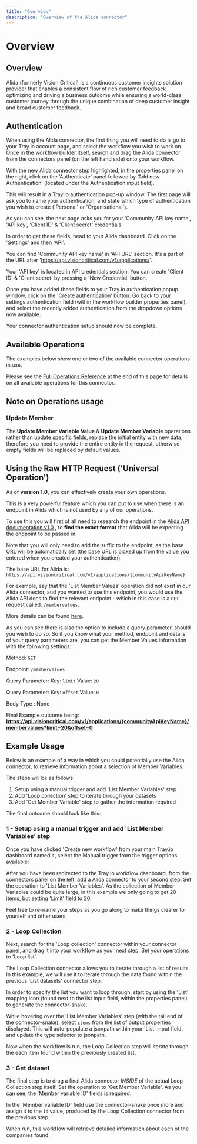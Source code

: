 ```yaml
---
title: "Overview"
description: "Overview of the Alida connector"
---
```


# Overview

## Overview

Alida (formerly Vision Critical) is a continuous customer insights solution provider that enables a consistent flow of rich customer feedback optimizing and driving a business outcome while ensuring a world-class customer journey through the unique combination of deep customer insight and broad customer feedback.

## Authentication

When using the Alida connector, the first thing you will need to do is go to your Tray.io account page, and select the workflow you wish to work on. Once in the workflow builder itself, search and drag the Alida connector from the connectors panel (on the left hand side) onto your workflow.

With the new Alida connector step highlighted, in the properties panel on the right, click on the ‘Authenticate’ panel followed by ‘Add new Authentication’ (located under the Authentication input field).

This will result in a Tray.io authentication pop-up window. The first page will ask you to name your authentication, and state which type of authentication you wish to create ('Personal' or 'Organisational').

As you can see, the next page asks you for your 'Community API key name', 'API key', 'Client ID' & 'Client secret' credentials.

In order to get these fields, head to your Alida dashboard. Click on the 'Settings' and then 'API'.

You can find 'Community API key name' in 'API URL' section. It's a part of the URL after 'https://api.visioncritical.com/v1/applications/'.

Your 'API key' is located in API credentials section. You can create 'Client ID' & 'Client secret' by pressing a 'New Credential' button.

Once you have added these fields to your Tray.io authentication popup window, click on the 'Create authentication' button. Go back to your settings authentication field (within the workflow builder properties panel), and select the recently added authentication from the dropdown options now available.

Your connector authentication setup should now be complete.

## Available Operations

The examples below show one or two of the available connector operations in use.

Please see the [Full Operations Reference](#operationsFull) at the end of this page for details on all available operations for this connector.

## Note on Operations usage

### Update Member

The **Update Member Variable Value** & **Update Member Variable** operations rather than update specific fields, replace the initial entity with new data, therefore you need to provide the entire entity in the request, otherwise empty fields will be replaced by default values.

## Using the Raw HTTP Request ('Universal Operation')

As of **version 1.0**, you can effectively create your own operations.

This is a very powerful feature which you can put to use when there is an endpoint in Alida which is not used by any of our operations.

To use this you will first of all need to research the endpoint in the [ Alida API documentation v1.0](http://webhelp.vccommunities.com/api_sng/index.html#Welcome) , to **find the exact format** that Alida will be expecting the endpoint to be passed in.

Note that you will only need to add the suffix to the endpoint, as the base URL will be automatically set (the base URL is picked up from the value you entered when you created your authentication).

The base URL for Alida is: `https://api.visioncritical.com/v1/applications/{communityApiKeyName}`

For example, say that the 'List Member Values' operation did not exist in our Alida connector, and you wanted to use this endpoint, you would use the Alida API docs to find the relevant endpoint - which in this case is a `GET` request called: `/membervalues`.

More details can be found [here](http://webhelp.vccommunities.com/api_sng/index.html#/membervalues).

As you can see there is also the option to include a query parameter, should you wish to do so. So if you know what your method, endpoint and details of your query parameters are, you can get the Member Values information with the following settings:

Method: `GET`

Endpoint: `/membervalues`

Query Parameter: Key: `limit` Value: `20`

Query Parameter: Key: `offset` Value: `0`

Body Type : None

Final Example outcome being: **https://api.visioncritical.com/v1/applications/{communityApiKeyName}/membervalues?limit=20&offset=0**

## Example Usage

Below is an example of a way in which you could potentially use the Alida connector, to retrieve information about a selection of Member Variables.

The steps will be as follows:

1. Setup using a manual trigger and add 'List Member Variables' step
2. Add 'Loop collection' step to iterate through your datasets
3. Add 'Get Member Variable' step to gather the information required

The final outcome should look like this:

### 1 - Setup using a manual trigger and add 'List Member Variables' step

Once you have clicked 'Create new workflow' from your main Tray.io dashboard named it, select the Manual trigger from the trigger options available:

After you have been redirected to the Tray.io workflow dashboard, from the connectors panel on the left, add a Alida connector to your second step. Set the operation to 'List Member Variables'. As the collection of Member Variables could be quite large, in this example we only going to get 20 items, but setting 'Limit' field to 20.

Feel free to re-name your steps as you go along to make things clearer for yourself and other users.

### 2 - Loop Collection

Next, search for the 'Loop collection' connector within your connector panel, and drag it into your workflow as your next step. Set your operations to 'Loop list'.

The Loop Collection connector allows you to iterate through a list of results. In this example, we will use it to iterate through the data found within the previous 'List datasets' connector step.

In order to specify the list you want to loop through, start by using the 'List' mapping icon (found next to the list input field, within the properties panel) to generate the connector-snake.

While hovering over the 'List Member Variables' step (with the tail end of the connector-snake), select `items` from the list of output properties displayed. This will auto-populate a jsonpath within your 'List' input field, and update the type selector to jsonpath.

Now when the workflow is run, the Loop Collection step will iterate through the each item found within the previously created list.

### 3 - Get dataset

The final step is to drag a final Alida connector *INSIDE* of the actual Loop Collection step itself. Set the operation to 'Get Member Variable'. As you can see, the 'Member variable ID' fields is required.

In the 'Member variable ID' field use the connector-snake once more and assign it to the `id` value, produced by the Loop Collection connector from the previous step.

When run, this workflow will retrieve detailed information about each of the companies found:
